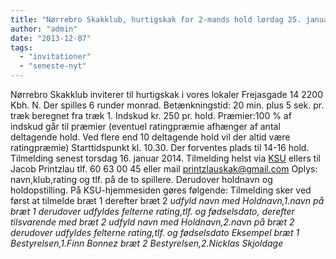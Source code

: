 ```yaml
---
title: "Nørrebro Skakklub, hurtigskak for 2-mands hold lørdag 25. januar 2014"
author: "admin"
date: "2013-12-07"
tags: 
  - "invitationer"
  - "seneste-nyt"
---
```


Nørrebro Skakklub inviterer til hurtigskak i vores lokaler Frejasgade 14 2200 Kbh. N. Der spilles 6 runder monrad. Betænkningstid: 20 min. plus 5 sek. pr. træk beregnet fra træk 1. Indskud kr. 250 pr. hold. Præmier:100 % af indskud går til præmier (eventuel ratingpræmie afhænger af antal deltagende hold. Ved flere end 10 deltagende hold vil der altid være ratingpræmie) Starttidspunkt kl. 10.30. Der forventes plads til 14-16 hold. Tilmelding senest torsdag 16. januar 2014. Tilmelding helst via [KSU](http://ksu.dk/kalender/dotnet/viskalender.aspx?id=1289) ellers til Jacob Printzlau tlf. 60 63 00 45 eller mail printzlauskak@gmail.com Oplys: navn,klub,rating og tlf. på de to spillere. Derudover holdnavn og holdopstilling. På KSU-hjemmesiden gøres følgende: Tilmelding sker ved først at tilmelde bræt 1 derefter bræt 2 _udfyld navn med Holdnavn,1.navn på bræt 1 derudover udfyldes felterne rating,tlf. og fødselsdato, derefter tilsvarende med bræt 2 udfyld navn med Holdnavn,2.navn på bræt 2 derudover udfyldes felterne rating,tlf. og fødselsdato Eksempel bræt 1 Bestyrelsen,1.Finn Bonnez bræt 2 Bestyrelsen,2.Nicklas Skjoldage_
